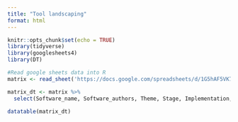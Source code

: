 ```yaml
---
title: "Tool landscaping"
format: html
---
```


```r
knitr::opts_chunk$set(echo = TRUE)
library(tidyverse)
library(googlesheets4)
library(DT)
```

```r
#Read google sheets data into R
matrix <- read_sheet('https://docs.google.com/spreadsheets/d/1G5hAF5VK7MG4iDfX1NAJl_-7j8khrbVB0cskKqK7OKc/edit#gid=0')
```

```r
matrix_dt <- matrix %>% 
  select(Software_name, Software_authors, Theme, Stage, Implementation, Functionalities, Landscaping_completed_by, Last_updated, Tutorial_status, Tutorial_by, Reason_relegated_or_superseded) 

datatable(matrix_dt)
```

